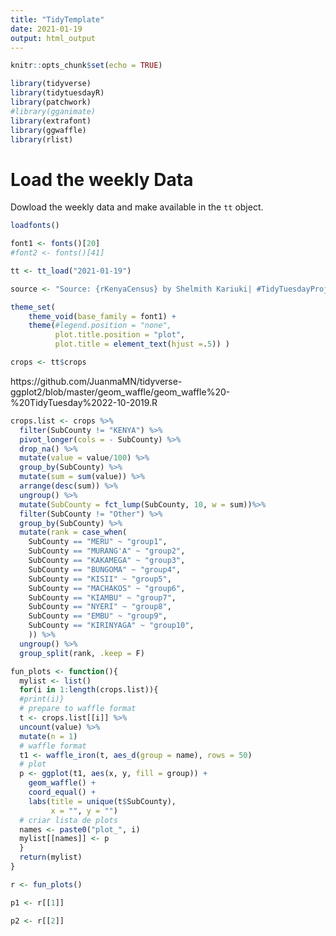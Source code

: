 ```yaml
---
title: "TidyTemplate"
date: 2021-01-19
output: html_output
---
```


```r
knitr::opts_chunk$set(echo = TRUE)

library(tidyverse)
library(tidytuesdayR)
library(patchwork)
#library(gganimate)
library(extrafont)
library(ggwaffle)
library(rlist)
```

# Load the weekly Data

Dowload the weekly data and make available in the `tt` object.

```r
loadfonts()

font1 <- fonts()[20]
#font2 <- fonts()[41]

tt <- tt_load("2021-01-19")

source <- "Source: {rKenyaCensus} by Shelmith Kariuki| #TidyTuesdayProject"
```


```r
theme_set(
    theme_void(base_family = font1) +
    theme(#legend.position = "none",
          plot.title.position = "plot",
          plot.title = element_text(hjust =.5)) )
```


```r
crops <- tt$crops
```

https://github.com/JuanmaMN/tidyverse-ggplot2/blob/master/geom_waffle/geom_waffle%20-%20TidyTuesday%2022-10-2019.R

```r
crops.list <- crops %>% 
  filter(SubCounty != "KENYA") %>% 
  pivot_longer(cols = - SubCounty) %>% 
  drop_na() %>% 
  mutate(value = value/100) %>% 
  group_by(SubCounty) %>% 
  mutate(sum = sum(value)) %>% 
  arrange(desc(sum)) %>% 
  ungroup() %>% 
  mutate(SubCounty = fct_lump(SubCounty, 10, w = sum))%>%
  filter(SubCounty != "Other") %>% 
  group_by(SubCounty) %>%
  mutate(rank = case_when(
    SubCounty == "MERU" ~ "group1",
    SubCounty == "MURANG'A" ~ "group2",
    SubCounty == "KAKAMEGA" ~ "group3",
    SubCounty == "BUNGOMA" ~ "group4",
    SubCounty == "KISII" ~ "group5",
    SubCounty == "MACHAKOS" ~ "group6",
    SubCounty == "KIAMBU" ~ "group7",
    SubCounty == "NYERI" ~ "group8",
    SubCounty == "EMBU" ~ "group9",
    SubCounty == "KIRINYAGA" ~ "group10",
    )) %>% 
  ungroup() %>% 
  group_split(rank, .keep = F)
```


```r
fun_plots <- function(){
  mylist <- list()  
  for(i in 1:length(crops.list)){
  #print(i)}
  # prepare to waffle format
  t <- crops.list[[i]] %>% 
  uncount(value) %>% 
  mutate(n = 1)       
  # waffle format 
  t1 <- waffle_iron(t, aes_d(group = name), rows = 50)
  # plot
  p <- ggplot(t1, aes(x, y, fill = group)) +
    geom_waffle() +
    coord_equal() +
    labs(title = unique(t$SubCounty),
         x = "", y = "")
  # criar lista de plots
  names <- paste0("plot_", i)
  mylist[[names]] <- p
  }  
  return(mylist)
}
```


```r
r <- fun_plots()

p1 <- r[[1]]

p2 <- r[[2]]
```


